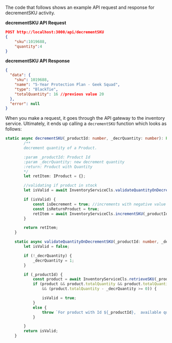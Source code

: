 The code that follows shows an example API request and response for decrementSKU activity.

**decrementSKU API Request**

```json
POST http://localhost:3000/api/decrementSKU
{
    "sku":1019688,
    "quantity":4
}
```

**decrementSKU API Response**

```json
{
  "data": {
    "sku": 1019688,
    "name": "5-Year Protection Plan - Geek Squad",
    "type": "BlackTie",
    "totalQuantity": 16 //previous value 20
  },
  "error": null
}
```

When you make a request, it goes through the API gateway to the inventory service. Ultimately, it ends up calling a `decrementSKU` function which looks as follows:

```typescript title="src/inventory-service.ts"
static async decrementSKU(_productId: number, _decrQuantity: number): Promise<IProduct> {
        /**
        decrement quantity of a Product.

        :param _productId: Product Id
        :param _decrQuantity: new decrement quantity
        :return: Product with Quantity
        */
        let retItem: IProduct = {};

        //validating if product in stock
        let isValid = await InventoryServiceCls.validateQuantityOnDecrementSKU(_productId, _decrQuantity);

        if (isValid) {
            const isDecrement = true; //increments with negative value
            const isReturnProduct = true;
            retItem = await InventoryServiceCls.incrementSKU(_productId, _decrQuantity, isDecrement, isReturnProduct);
        }

        return retItem;
    }

    static async validateQuantityOnDecrementSKU(_productId: number, _decrQuantity?: number): Promise<boolean> {
        let isValid = false;

        if (!_decrQuantity) {
            _decrQuantity = 1;
        }

        if (_productId) {
            const product = await InventoryServiceCls.retrieveSKU(_productId);
            if (product && product.totalQuantity && product.totalQuantity > 0
                && (product.totalQuantity - _decrQuantity >= 0)) {

                isValid = true;
            }
            else {
                throw `For product with Id ${_productId},  available quantity(${product.totalQuantity}) is lesser than decrement quantity(${_decrQuantity})`;
            }

        }
        return isValid;
    }
```
